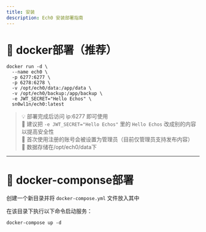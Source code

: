 ```yaml
---
title: 安装
description: Ech0 安装部署指南
---
```


# 🐳 docker部署（推荐）

```shell
docker run -d \
  --name ech0 \
  -p 6277:6277 \
  -p 6278:6278 \
  -v /opt/ech0/data:/app/data \
  -v /opt/ech0/backup:/app/backup \
  -e JWT_SECRET="Hello Echos" \
  sn0wl1n/ech0:latest
```

> 💡 部署完成后访问 ip:6277 即可使用  
> 🚷 建议把 `-e JWT_SECRET="Hello Echos"` 里的 `Hello Echos` 改成别的内容以提高安全性  
> 📍 首次使用注册的账号会被设置为管理员（目前仅管理员支持发布内容）  
> 🎈 数据存储在/opt/ech0/data下  

---

# 🐋 docker-componse部署

创建一个新目录并将 `docker-compose.yml` 文件放入其中

在该目录下执行以下命令启动服务：

```shell
docker-compose up -d
```